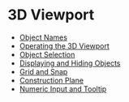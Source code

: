 # 3D Viewport

- [Object Names](./3d-viewport/object-names)
- [Operating the 3D Viewport](./3d-viewport/operating-the-3d-viewport)
- [Object Selection](./3d-viewport/object-selection)
- [Displaying and Hiding Objects](./3d-viewport/displaying-and-hiding)
- [Grid and Snap](./3d-viewport/grid-and-snap)
- [Construction Plane](./3d-viewport/construction-plane)
- [Numeric Input and Tooltip](./3d-viewport/numeric-input-and-tooltip)